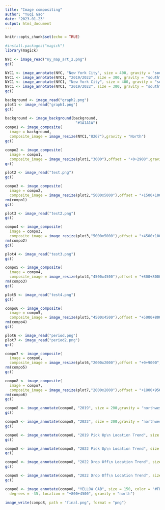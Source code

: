 ```yaml
---
title: "Image compositing"
author: "Yuqi Gao"
date: "2023-01-23"
output: html_document
---
```


```r
knitr::opts_chunk$set(echo = TRUE)
```

```r
#install.packages("magick")
library(magick)
```

```r
NYC <- image_read("ny_map_art_2.png")
gc()
```

```r
NYC1 <- image_annotate(NYC, "New York City", size = 400, gravity = "south", color = "#383838", font = "Trebuchet", location = "+5+2495")
NYC1 <- image_annotate(NYC1, "2019/2022", size = 300, gravity = "south", color = "#383838", font = "Trebuchet", location = "+5+2195")
NYC1 <- image_annotate(NYC1, "New York City", size = 400, gravity = "south", color = "#ff4b19", font = "Trebuchet", location = "+0+2500")
NYC1 <- image_annotate(NYC1, "2019/2022", size = 300, gravity = "south", color = "#ff9419", font = "Trebuchet", location = "+0+2200")
gc()
```

```r
background <- image_read("graph2.png")
plot1 <- image_read("graph1.png")
gc()
```

```r
background <- image_background(background,
                                "#1A1A1A")
compo1 <- image_composite(
  image = background, 
  composite_image = image_resize(NYC1,"8267"),gravity = "North")
gc()
```

```r
compo2 <- image_composite(
  image = compo1, 
  composite_image = image_resize(plot1,"3000"),offset = "+0+2900",gravity = "southwest")
gc()
```

```r
plot2 <- image_read("test.png")
gc()
```

```r
compo3 <- image_composite(
  image = compo2, 
  composite_image = image_resize(plot2,"5000x5000"),offset = "+1500+1000",gravity = "southeast")
rm(compo1)
gc()
```

```r
plot3 <- image_read("test2.png")
gc()
```

```r
compo4 <- image_composite(
  image = compo3, 
  composite_image = image_resize(plot3,"5000x5000"),offset = "+4500+1000",gravity = "southwest")
rm(compo2)
gc()
```

```r
plot4 <- image_read("test3.png")
gc()
```

```r
compo5 <- image_composite(
  image = compo4, 
  composite_image = image_resize(plot4,"4500x4500"),offset = "+800+8000",gravity = "northeast")
rm(compo3)
gc()
```

```r
plot5 <- image_read("test4.png")
gc()
```

```r
compo6 <- image_composite(
  image = compo5, 
  composite_image = image_resize(plot5,"4500x4500"),offset = "+5000+8000",gravity = "northwest")
rm(compo4)
gc()
```

```r
plot6 <- image_read("period.png")
plot7 <- image_read("period2.png")
gc()
```

```r
compo7 <- image_composite(
  image = compo6, 
  composite_image = image_resize(plot6,"2000x2000"),offset = "+0+9000",gravity = "northwest")
rm(compo5)
gc()
```

```r
compo8 <- image_composite(
  image = compo7, 
  composite_image = image_resize(plot7,"2000x2000"),offset = "+1800+9500",gravity = "northwest")
rm(compo6)
gc()
```

```r
compo8 <- image_annotate(compo8, "2019", size = 200,gravity = "northwest", color = "#F18402", font = "Trebuchet", location = "+100+9000")
gc()
```

```r
compo8 <- image_annotate(compo8, "2022", size = 200,gravity = "northwest", color = "#00B4F3", font = "Trebuchet", location = "+1900+9600")
gc()
```

```r
compo8 <- image_annotate(compo8, "2019 Pick Up\n Location Trend", size = 100,gravity = "southeast", color = "#F7E9A7", font = "Trebuchet", location = "+3700+3400")
gc()
```

```r
compo8 <- image_annotate(compo8, "2022 Pick Up\n Location Trend", size = 100,gravity = "southeast", color = "#A7EEF7", font = "Trebuchet", location = "+970+3400")
gc()
```

```r
compo8 <- image_annotate(compo8, "2022 Drop Off\n Location Trend", size = 80,gravity = "southeast", color = "#F7E9A7", font = "Trebuchet", location = "+2800+1350")
gc()
```

```r
compo8 <- image_annotate(compo8, "2022 Drop Off\n Location Trend", size = 80,gravity = "southeast", color = "#A7EEF7", font = "Trebuchet", location = "+770+1350")
gc()
```

```r
compo8 <- image_annotate(compo8, "YELLOW CAB", size = 150, color = "#FFB900", boxcolor = "#663602",
  degrees = -35, location = "+800+4500", gravity = "north")
```

```r
image_write(compo8, path = "final.png", format = "png")
```


